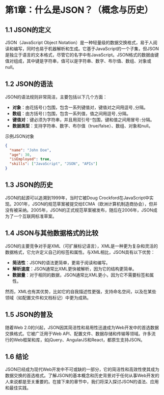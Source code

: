 # 第1章：什么是JSON？（概念与历史）

## 1.1 JSON的定义

JSON（JavaScript Object Notation）是一种轻量级的数据交换格式，易于人阅读和编写，同时也易于机器解析和生成。它基于JavaScript的一个子集，但JSON是独立于语言的文本格式，尽管它的名字中有JavaScript。JSON格式的数据由键值对组成，其中键是字符串，值可以是字符串、数字、布尔值、数组、对象或null。

## 1.2 JSON的语法

JSON的语法规则非常简洁，主要包括以下几个方面：

- **对象**：由花括号`{}`包围，包含一系列键值对，键值对之间用逗号`,`分隔。
- **数组**：由方括号`[]`包围，包含一系列值，值之间用逗号`,`分隔。
- **键值对**：键必须为字符串，并且用双引号`"`包围，键和值之间用冒号`:`分隔。
- **数据类型**：支持字符串、数字、布尔值（true/false）、数组、对象和null。

 示例JSON对象

```json
{
  "name": "John Doe",
  "age": 30,
  "isEmployed": true,
  "skills": ["JavaScript", "JSON", "APIs"]
}
```

## 1.3 JSON的历史

JSON的起源可以追溯到1999年，当时它被Doug Crockford在JavaScript中实现。2001年，JSON的规范草案被提交给ECMA（欧洲计算机制造商协会），但并没有被采纳。2005年，JSON的正式规范草案被发布，随后在2006年，JSON成为了一个互联网标准草案。

## 1.4 JSON与其他数据格式的比较

JSON的主要竞争对手是XML（可扩展标记语言），XML是一种更为复杂和灵活的数据格式，它允许定义自己的标签和属性。与XML相比，JSON具有以下优势：

- **简洁性**：JSON的语法更简单，更易于阅读和编写。
- **解析速度**：JSON通常比XML更快被解析，因为它的结构更简单。
- **数据量**：对于相同的数据，JSON通常比XML更小，因为它不需要标签和属性。

然而，XML也有其优势，比如它的自我描述性更强，支持命名空间，以及在某些领域（如配置文件和文档标记）中更为成熟。

## 1.5 JSON的普及

随着Web 2.0的兴起，JSON因其简洁性和易用性迅速成为Web开发中的首选数据交换格式。它被广泛用于Web API、配置文件、数据存储和传输等领域。许多流行的Web框架和库，如jQuery、AngularJS和React，都原生支持JSON。

## 1.6 结论

JSON已经成为现代Web开发中不可或缺的一部分，它的简洁性和高效性使其成为数据交换的首选格式。了解JSON的基本概念和历史背景对于任何从事Web开发的人来说都是至关重要的。在接下来的章节中，我们将深入探讨JSON的语法、应用和最佳实践。
